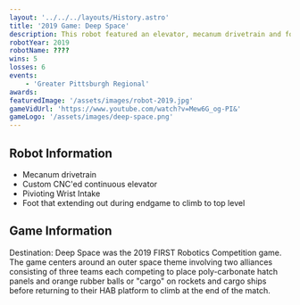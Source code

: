 ```yaml
---
layout: '../../../layouts/History.astro'
title: '2019 Game: Deep Space'
description: This robot featured an elevator, mecanum drivetrain and focused on picking up cargo.
robotYear: 2019
robotName: ????
wins: 5
losses: 6
events: 
    - 'Greater Pittsburgh Regional'
awards:
featuredImage: '/assets/images/robot-2019.jpg'
gameVidUrl: 'https://www.youtube.com/watch?v=Mew6G_og-PI&'
gameLogo: '/assets/images/deep-space.png'
---
```


## Robot Information

- Mecanum drivetrain
- Custom CNC'ed continuous elevator
- Pivioting Wrist Intake 
- Foot that extending out during endgame to climb to top level

## Game Information

Destination: Deep Space was the 2019 FIRST Robotics Competition game. The game centers around an outer space theme involving two alliances consisting of three teams each competing to place poly-carbonate hatch panels and orange rubber balls or "cargo" on rockets and cargo ships before returning to their HAB platform to climb at the end of the match.
